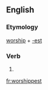 ==English==

===Etymology===
[[worship]] + [[-est]]

===Verb===
{{head|en}}

# {{second-person singular of|worship|lang=en}}

[[fr:worshippest]]